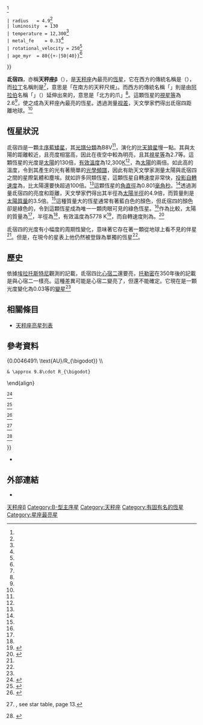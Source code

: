 {{Starbox begin
 | name = 氐宿四<br>{{lang|en|Beta Librae}}
}}
{{Starbox image
| image = 
     <div style="position: relative">[[File:Libra_IAU.svg|250px]]
     <div style="position: absolute; left: 49.3%; top: 31.1%;">[[File:Cercle_rouge_100%.svg|12px]]</div>
     </div>
| caption = 氐宿四的位置
}}
{{Starbox observe
 | epoch    = J2000
 | ra       = {{RA|15|17|00.41382}}<ref name=aaa474_2_653/>
 | dec      = {{DEC|−09|22|58.4919}}<ref name=aaa474_2_653/>
 | appmag_v = 2.61<ref name=scfs/>
 | constell = [[天秤座|天秤座]]
}}
{{Starbox character
 | class    = B8 V<ref name=apj736_2_89/>
 | b-v      = −0.106<ref name=apjs15_459/>
 | u-b      = −0.359<ref name=apjs15_459/>
 | variable = 可能是
}}
{{Starbox astrometry
 | radial_v = −35.2<ref name=scfs/>
 | prop_mo_ra  = −98.10<ref name=aaa474_2_653/>
 | prop_mo_dec = −19.65<ref name=aaa474_2_653/>
 | parallax = 17.62
 | p_error  = 0.16
 | parallax_footnote = <ref name=aaa474_2_653/>
 | absmag_v = 
}}
{{Starbox detail
 | mass     = 3.5{{+-|0.3|0.2}}<ref name=apj736_2_89/>
 | radius   = 4.9<ref name=lang2006/>
 | luminosity  = 130
 | temperature = 12,300<ref name=aaa501_1_297/>
 | metal_fe    = 0.33<ref name=apj736_2_89/>
 | rotational_velocity = 250<ref name=apj573_1_359/>
 | age_myr  = 80{{+-|50|40}}<ref name=apj736_2_89/>
}}
{{Starbox catalog
 | names = Zubeneschemali、Lanx Borealis、27 Librae、[[波恩星表|BD]]-08 3935、[[FK5星表|FK5]] 564、[[HD星表|HD]] 135742、[[依巴谷卫星|HIP]] 74785、[[亮星星表|HR]] 5685、NSV 7009、[[SAO星表|SAO]] 140430<ref name=SIMBAD/>
}}
{{Starbox end}}

'''氐宿四'''，亦稱'''天秤座β'''（{{lang en|'''β Lib'''}}），是[[天秤座|天秤座]]內最亮的[[恆星|恆星]]，它在西方的傳統名稱是{{lang|en|'''Zubeneschamali'''}}（{{IPAc-en|ˌ|z|uː|b|ən|ˌ|ɛ|ʃ|ə|ˈ|m|eɪ|l|i}}），而[[拉丁文|拉丁]]名稱則是{{lang|la|'''Lanx Australis'''}}<ref name=lahire1727/>，意思是「在南方的天秤尺規」。而西方的傳統名稱「{{lang|en|'''Zubeneschamali'''}}」則是由[[阿拉伯文|阿拉伯]]名稱「{{rtl-lang|ar|الزبن الشمالية}}」（{{lang|en|al-zuban al-šamāliyyah}}）延伸出來的，意思是「北方的爪」<ref name="Auk"/>。這顆恆星的[[視星等|視星等]]為2.6<ref name=scfs/>，使之成為天秤座內最亮的恆星。透過測量[[视差|视差]]，天文學家們得出氐宿四距離地球{{Convert|185|ly|pc|abbr=off|lk=on}}。<ref name=aaa474_2_653/>

== 恆星狀況 ==
氐宿四是一顆[[主序星|主序]][[B型主序星|藍矮星]]，其[[光譜類型|光譜分類]]為B8V<ref name=apj736_2_89/>，演化的比[[天狼星|天狼星]]慢一點。其與太陽的距離較近，且亮度相當高，因此在夜空中較為明亮，且其[[視星等|視星等]]為2.7等。這顆恆星的光度是[[太陽|太陽]]的130倍，[[有效溫度|有效溫度]]為12,300[[熱力學溫標|K]]<ref name=aaa501_1_297/>，為[[太陽|太陽]]的兩倍。如此高的溫度，令到其產生的光有著簡單的[[光學頻譜|光學頻譜]]，因此有助天文學家測量太陽與氐宿四之間的星際氣體和塵埃。就如許多同類恆星，這顆恆星自轉速度非常快，[[恆星自轉#測量|投影自轉速度]]為{{nowrap|250 km s<sup>–1</sup>}}，比太陽還要快超過100倍。<ref name=apj573_1_359/>這顆恆星的[[角直徑|角直徑]]為0.801[[毫角秒|毫角秒]]。<ref name=aaa501_1_297/>透過測量氐宿四的亮度和距離，天文學家們得出其半徑為[[太陽|太陽半徑]]的4.9倍，而質量則是[[太陽質量|太陽質量]]的3.5倍。<ref name=lang2006/>這種質量大的恆星通常有著藍白色的顏色，但氐宿四的顏色卻是綠色的，令到這顆恆星成為唯一一顆肉眼可見的綠色恆星。<ref name="uiuc"/>作為比較，太陽的質量為{{val|1.9891|e=30|u=<nowiki>kg</nowiki>}}<ref name=nssdc/>，半徑為{{val|6.955|e=5|u=<nowiki>km</nowiki>}}<ref name=sse/>，有效溫度為5778 K<ref name=nssdc>{{cite web
 |last=Williams
 |first=D. R.
 |year=2004
 |title=Sun Fact Sheet
 |url=http://nssdc.gsfc.nasa.gov/planetary/factsheet/sunfact.html
 |publisher=[[NASA|NASA]]
 |accessdate=2010-09-27
 |archive-date=2010-07-15
 |archive-url=https://web.archive.org/web/20100715200549/http://nssdc.gsfc.nasa.gov/planetary/factsheet/sunfact.html
 |dead-url=no
 }}</ref>，而自轉速度則為{{nowrap|2 km s<sup>–1</sup>}}。<ref name=sse>
{{cite web
 |title=Solar System Exploration: Planets: Sun: Facts & Figures 
 |url=http://solarsystem.nasa.gov/planets/profile.cfm?Object=Sun&Display=Facts&System=Metric 
 |archiveurl=https://web.archive.org/web/20080102034758/http://solarsystem.nasa.gov/planets/profile.cfm?Object=Sun&Display=Facts&System=Metric 
 |archivedate=2008-01-02 
 |publisher=[[NASA|NASA]] 
 |deadurl=yes 
}}</ref>

氐宿四的光度有小幅度的周期性變化，意味著它存在著一顆從地球上看不見的伴星<ref name="glyphweb"/>。但是，在現今的星表上他仍然被登錄為單獨的恆星<ref name=mnras389_2_869/>。

== 歷史 ==
依據[[埃拉托斯特尼|埃拉托斯特尼]]觀測的記載，氐宿四比[[心宿二|心宿二]]還要亮，[[托勒密|托勒密]]在350年後的記載是與心宿二一樣亮。這種差異可能是心宿二變亮了，但還不能確定。它現在是一顆光度變化為0.03等的[[變星|變星]]<ref name="Auk"/>

== 相關條目 ==
* [[天秤座#重要主星|天秤座亮星列表]]

== 參考資料 ==
{{reflist|refs=

<ref name=aaa474_2_653>{{cite journal | title=Validation of the new Hipparcos reduction | last=van Leeuwen | first=F. | journal=Astronomy and Astrophysics | volume=474 | issue=2 | pages=653–664 | doi=10.1051/0004-6361:20078357 | bibcode=2007A&A...474..653V |arxiv = 0708.1752 |date=November 2007}}</ref>

<ref name=scfs>{{citation | display-authors=1 | title=Sixth Catalogue of Fundamental Stars (FK6). Part I. Basic fundamental stars with direct solutions | last1=Wielen | first1=R. | last2=Schwan | first2=H. | last3=Dettbarn | first3=C. | last4=Lenhardt | first4=H. | last5=Jahreiß | first5=H. | last6=Jährling | first6=R. | publisher=Astronomisches Rechen-Institut Heidelberg | issue=35 | year=1999 | bibcode=1999VeARI..35....1W | postscript=. }}</ref>

<ref name=apj736_2_89>{{citation | display-authors=1 | last1=Janson | first1=Markus | last2=Bonavita | first2=Mariangela | last3=Klahr | first3=Hubert | last4=Lafrenière | first4=David | last5=Jayawardhana | first5=Ray | last6=Zinnecker | first6=Hans | title=High-contrast Imaging Search for Planets and Brown Dwarfs around the Most Massive Stars in the Solar Neighborhood | journal=The Astrophysical Journal | volume=736 | issue=2 | page=89 | doi=10.1088/0004-637X/736/2/89 | bibcode=2011ApJ...736...89J |arxiv = 1105.2577 |date=August 2011}}</ref>

<ref name=apj573_1_359>{{citation | last1=Abt | first1=Helmut A. | last2=Levato | first2=Hugo | last3=Grosso | first3=Monica | title=Rotational Velocities of B Stars | journal=The Astrophysical Journal | volume=573 | issue=1 | pages=359–365 | doi=10.1086/340590 | bibcode=2002ApJ...573..359A |date=July 2002}}</ref>

<ref name=apjs15_459>{{citation | last1=Gutierrez-Moreno | first1=Adelina | last2=Moreno | first2=Hugo | title=A photometric investigation of the Scorpio-Centaurus association |  journal=Astrophysical Journal Supplement | volume=15 | page=459 | bibcode=1968ApJS...15..459G | doi=10.1086/190168 |date=June 1968}}</ref>

<ref name=aaa501_1_297>{{citation | display-authors=1 | last1=Zorec | first1=J. | last2=Cidale | first2=L. | last3=Arias | first3=M. L. | last4=Frémat | first4=Y. | last5=Muratore | first4=M. F. | last5=Torres | first5=A. F. | last6=Martayan | first6=C. | title=Fundamental parameters of B supergiants from the BCD system. I. Calibration of the (λ_1, D) parameters into Teff | journal=Astronomy and Astrophysics | volume=501 | issue=1 | pages=297–320 | doi=10.1051/0004-6361/200811147 | bibcode=2009A&A...501..297Z |date=July 2009}}</ref>

<ref name=SIMBAD>{{citation | title=HD 135742 -- Variable Star | work=SIMBAD Astronomical Object Database | url=http://simbad.u-strasbg.fr/sim-id.pl?protocol=html&Ident=beta+librae | accessdate=2007-01-22 | archive-date=2020-06-12 | archive-url=https://web.archive.org/web/20200612151136/http://simbad.u-strasbg.fr/simbad/sim-id?Ident=beta+librae&jsessionid=2D08EDA3758887D32B7563B5E99A8D8A.main | dead-url=no }}</ref>

<ref name=lang2006>{{citation | first1=Kenneth R. | last1=Lang | title=Astrophysical formulae | volume=1 | series=Astronomy and astrophysics library | edition=3 | publisher=Birkhäuser | year=2006 | isbn=3540296921 | url=http://books.google.com/books?id=OvTjLcQ4MCQC&pg=PA41 | accessdate=2013-12-12 | archive-date=2013-06-22 | archive-url=https://web.archive.org/web/20130622142724/http://books.google.com/books?id=OvTjLcQ4MCQC&pg=PA41 | dead-url=no }}. The radius (R<sub>*</sub>) is given by:
:<math>\begin{align} 2\cdot R_*
 & = \frac{(56.8\cdot 0.801\cdot 10^{-3})\ \text{AU}}{0.0046491\ \text{AU}/R_{\bigodot}} \\
 & \approx 9.8\cdot R_{\bigodot}
\end{align}</math></ref>

<ref name=mnras389_2_869>{{cite journal | last1=Eggleton | first1=P. P. | last2=Tokovinin | first2=A. A. | title=A catalogue of multiplicity among bright stellar systems | journal=Monthly Notices of the Royal Astronomical Society | volume=389 | issue=2 | pages=869–879 | doi=10.1111/j.1365-2966.2008.13596.x | bibcode=2008MNRAS.389..869E |arxiv = 0806.2878 |date=September 2008}}</ref>

<ref name="uiuc">{{citation|title=Zubeneschamali |first1=James B. |last1=Kaler |publisher=University of Illinois |url=http://www.astro.uiuc.edu/~kaler/sow/zubenes.html |work=Stars |year=2006 |accessdate=2006-07-03 |deadurl=yes |archiveurl=https://web.archive.org/web/20060714121424/http://www.astro.uiuc.edu/~kaler/sow/zubenes.html |archivedate=2006-07-14 }}</ref>

<ref name="glyphweb">{{citation | title=Zuben Elschemali | work=The Electronic Sky | author=Mark Fisher | year=1999–2006 | url=http://www.glyphweb.com/esky/stars/zubenelschemali.html | accessdate=2009-01-25 | archive-date=2020-11-05 | archive-url=https://web.archive.org/web/20201105105207/http://www.glyphweb.com/esky/stars/zubenelschemali.html | dead-url=no }}</ref>

<ref name=lahire1727>{{citation | url=http://www.archive.org/stream/tabulaeastronom00suntgoog#page/n146/mode/2up | first1=Philippe | last1=La Hire | title=Tabulae Astronomicae | year=1727}}, see star table, page 13.</ref>

<ref name="Auk">{{citation | title=LIBRA – A Balanced View (page 7 of PDF) | work=Auckland Astronomical Society | url=http://www.astronomy.org.nz/Documents/Journal/journal_200606.pdf | author=AAS | year=2006 | accessdate=2009-01-25 | archive-date=2012-04-07 | archive-url=https://www.webcitation.org/66jjPrUOb?url=http://www.astronomy.org.nz/Documents/Journal/journal_200606.pdf | dead-url=yes }}</ref>

}}

* {{cite web | title=HD 135742 -- Variable Star | work=SIMBAD Astronomical Database  | url=http://simbad.u-strasbg.fr/sim-id.pl?protocol=html&Ident=beta+librae&NbIdent=1&Radius=10&Radius.unit=arcmin&CooFrame=FK5&CooEpoch=2000&CooEqui=2000&output.max=all&o.catall=on&output.mesdisp=N&Bibyear1=1983&Bibyear2=2005&Frame1=FK5&Frame2=FK4&Frame3=G&Equi1=2000.0&Equi2=1950.0&Equi3=2000.0&Epoch1=2000.0&Epoch2=1950.0&Epoch3=2000.0  | accessdate=2007-01-22}}

== 外部連結 ==
*{{cite web|url=http://www.icoproject.org/star.html|title=Arabic Star Names|work=Islamic Crescents' Observation Project|author=Moh'd Odeh|year=1998–2006|accessdate=2006-07-03|archive-date=2008-02-02|archive-url=https://web.archive.org/web/20080202163504/http://www.icoproject.org/star.html|dead-url=no}}

{{天秤座恒星}}
{{星官|氐宿|4|30}}

[[Category:拜耳天體|天秤座β]]
[[Category:B-型主序星|Category:B-型主序星]]
[[Category:天秤座|Category:天秤座]]
[[Category:有固有名的恆星|Category:有固有名的恆星]]
[[Category:星座最亮星|Category:星座最亮星]]
